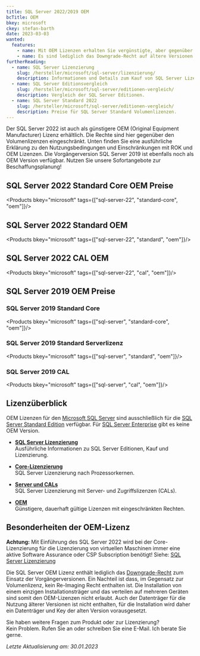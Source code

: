 ```yaml
---
title: SQL Server 2022/2019 OEM
bcTitle: OEM
bkey: microsoft
ckey: stefan-barth
date: 2023-03-03
wanted:
  features:
    - name: Mit OEM Lizenzen erhalten Sie vergünstigte, aber gegenüber den Volumenlizenzen eingeschränkte, SQL Server Lizenzen
    - name: Es sind lediglich das Downgrade-Recht auf ältere Versionen und das Virtualisierungsrecht, entsprechend der SQL Server Edition, enthalten
furtherReading:
  - name: SQL Server Lizenzierung
    slug: /hersteller/microsoft/sql-server/lizenzierung/
    description: Informationen und Details zum Kauf von SQL Server Lizenzen.
  - name: SQL Server Editionsvergleich
    slug: /hersteller/microsoft/sql-server/editionen-vergleich/
    description: Vergleich der SQL Server Editionen.
  - name: SQL Server Standard 2022
    slug: /hersteller/microsoft/sql-server/editionen-vergleich/
    description: Preise für SQL Server Standard Volumenlizenzen.
---
```




<Intro>

  Der SQL Server 2022 ist auch als günstigere	OEM (Original Equipment Manufacturer) Lizenz erhältlich. Die Rechte sind hier gegenüber den Volumenlizenzen eingeschränkt.
  Unten finden Sie eine ausführliche Erklärung zu den Nutzungsbedingungen und Einschränkungen mit ROK und OEM Lizenzen. Die Vorgängerversion SQL Server 2019 ist ebenfalls noch als OEM Version verfügbar. Nutzen Sie unsere Sofortangebote zur Beschaffungsplanung!


</Intro>

<TOC />


## SQL Server 2022 Standard Core OEM Preise

<Products bkey="microsoft" tags={["sql-server-22", "standard-core", "oem"]}/>

## SQL Server 2022 Standard OEM

<Products bkey="microsoft" tags={["sql-server-22", "standard", "oem"]}/>

## SQL Server 2022 CAL OEM

<Products bkey="microsoft" tags={["sql-server-22", "cal", "oem"]}/>


## SQL Server 2019 OEM Preise

### SQL Server 2019 Standard Core

<Products bkey="microsoft" tags={["sql-server", "standard-core", "oem"]}/>

### SQL Server 2019 Standard Serverlizenz

<Products bkey="microsoft" tags={["sql-server", "standard", "oem"]}/>

### SQL Server 2019 CAL

<Products bkey="microsoft" tags={["sql-server", "cal", "oem"]}/>


## Lizenzüberblick

OEM	Lizenzen für den [Microsoft SQL Server](/hersteller/microsoft/sql-server/) sind ausschließlich für die [SQL Server Standard Edition](/hersteller/microsoft/sql-server/standard-2022/) verfügbar. Für [SQL Server Enterprise](/hersteller/microsoft/sql-server/enterprise-2022/) gibt es keine OEM Version.


<ArrowList>

- **[SQL Server Lizenzierung](/hersteller/microsoft/sql-server/lizenzierung/)**<br />
  Ausführliche Informationen zu SQL Server Editionen, Kauf und Lizenzierung.

- **[Core-Lizenzierung](/hersteller/microsoft/sql-server/lizenzierung/#sql-server-2022-core-lizenzierung)**<br />
  SQL Server Lizenzierung nach Prozessorkernen.

- **[Server und CALs](/hersteller/microsoft/sql-server/lizenzierung/#sql-server-2022-server-cal-lizenzierung)**<br />
  SQL Server Lizenzierung mit Server- und Zugriffslizenzen (CALs).

 - **[OEM](/hersteller/microsoft/oem/)**<br />
  Günstigere, dauerhaft gültige Lizenzen mit eingeschränkten Rechten.

</ArrowList>

## Besonderheiten der OEM-Lizenz

<Info>

**Achtung:** Mit Einführung des SQL Server 2022 wird bei der Core-Lizenzierung für die Lizenzierung von virtuellen Maschinen immer eine aktive Software Assurance oder CSP Subscription benötigt! Siehe: [SQL Server Lizenzierung](/hersteller/microsoft/sql-server/lizenzierung/)

</Info>

Die SQL Server OEM Lizenz enthält lediglich das [Downgrade-Recht](/blog/microsoft-downgrade-rechte/) zum Einsatz der Vorgängerversionen.
Ein Nachteil ist dass, im Gegensatz zur Volumenlizenz, kein Re-Imaging Recht enthalten ist. Die Installation von einem einzigen Installationsträger und das verteilen auf mehreren Geräten sind somit den OEM-Lizenzen nicht erlaubt. Auch der Datenträger für die Nutzung älterer Versionen ist nicht enthalten, für die Installation wird daher ein Datenträger und Key der alten Version vorausgesetzt.


<GetInTouch theme="light">

Sie haben weitere Fragen zum Produkt oder zur Lizenzierung?<br />
Kein Problem. Rufen Sie an oder schreiben Sie eine E-Mail. Ich berate Sie gerne.

</GetInTouch>


_Letzte Aktualisierung am: 30.01.2023_
